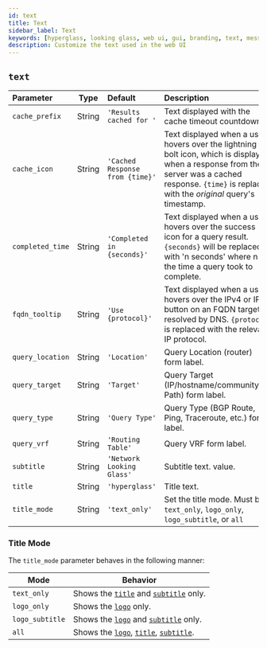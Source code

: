 ```yaml
---
id: text
title: Text
sidebar_label: Text
keywords: [hyperglass, looking glass, web ui, gui, branding, text, messages]
description: Customize the text used in the web UI
---
```


## `text`

| Parameter        |  Type  | Default                         | Description                                                                                                                                                                                           |
| :--------------- | :----: | :------------------------------ | :---------------------------------------------------------------------------------------------------------------------------------------------------------------------------------------------------- |
| `cache_prefix`   | String | `'Results cached for '`         | Text displayed with the cache timeout countdown.                                                                                                                                                      |
| `cache_icon`     | String | `'Cached Response from {time}'` | Text displayed when a user hovers over the lightning bolt icon, which is displayed when a response from the server was a cached response. `{time}` is replaced with the _original_ query's timestamp. |
| `completed_time` | String | `'Completed in {seconds}'`      | Text displayed when a user hovers over the success icon for a query result. `{seconds}` will be replaced with 'n seconds' where n is the time a query took to complete.                               |
| `fqdn_tooltip`   | String | `'Use {protocol}'`              | Text displayed when a user hovers over the IPv4 or IPv6 button on an FQDN target resolved by DNS. `{protocol}` is replaced with the relevant IP protocol.                                             |
| `query_location` | String | `'Location'`                    | Query Location (router) form label.                                                                                                                                                                   |
| `query_target`   | String | `'Target'`                      | Query Target (IP/hostname/community/AS Path) form label.                                                                                                                                              |
| `query_type`     | String | `'Query Type'`                  | Query Type (BGP Route, Ping, Traceroute, etc.) form label.                                                                                                                                            |
| `query_vrf`      | String | `'Routing Table'`               | Query VRF form label.                                                                                                                                                                                 |
| `subtitle`       | String | `'Network Looking Glass'`       | Subtitle text. value.                                                                                                                                                                                 |
| `title`          | String | `'hyperglass'`                  | Title text.                                                                                                                                                                                           |
| `title_mode`     | String | `'text_only'`                   | Set the title mode. <MiniNote>Must be <Code>text_only</Code>, <Code>logo_only</Code>, <Code>logo_subtitle</Code>, or <Code>all</Code></MiniNote>                                                      |

### Title Mode

The `title_mode` parameter behaves in the following manner:

<div className="table--full-width" />

| Mode            | Behavior                                                            |
| --------------- | ------------------------------------------------------------------- |
| `text_only`     | Shows the [`title`](#text) and [`subtitle`](#text) only.            |
| `logo_only`     | Shows the [`logo`](ui/logo) only.                                   |
| `logo_subtitle` | Shows the [`logo`](ui/logo) and [`subtitle`](#text) only.           |
| `all`           | Shows the [`logo`](ui/logo), [`title`](#text), [`subtitle`](#text). |
